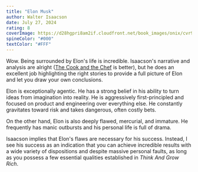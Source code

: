 ```yaml
---
title: "Elon Musk"
author: Walter Isaacson
date: July 27, 2024
rating: 8
coverImage: https://d28hgpri8am2if.cloudfront.net/book_images/onix/cvr9781982181284/elon-musk-9781982181284_hr.jpg
spineColor: "#000"
textColor: "#FFF"
---
```


Wow. Being surrounded by Elon's life is incredible. Isaacson's narrative and analysis are alright ([The Cook and the Chef](https://waitbutwhy.com/2015/11/the-cook-and-the-chef-musks-secret-sauce.html) is better), but he does an excellent job highlighting the right stories to provide a full picture of Elon and let you draw your own conclusions.

Elon is exceptionally agentic. He has a strong belief in his ability to turn ideas from imagination into reality. He is aggressively first-principled and focused on product and engineering over everything else. He constantly gravitates toward risk and takes dangerous, often costly bets.

On the other hand, Elon is also deeply flawed, mercurial, and immature. He frequently has manic outbursts and his personal life is full of drama.

Isaacson implies that Elon's flaws are necessary for his success. Instead, I see his success as an indication that you can achieve incredible results with a wide variety of dispositions and despite massive personal faults, as long as you possess a few essential qualities established in _Think And Grow Rich_.
